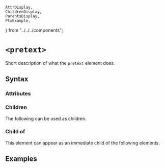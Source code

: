     AttrDisplay,
    ChildrenDisplay,
    ParentsDisplay,
    PtxExample,
} from "../../../components";

# `<pretext>`

Short description of what the `pretext` element does.

## Syntax

### Attributes

<AttrDisplay name="pretext" />

### Children

The following can be used as children.

<ChildrenDisplay name="pretext" />

### Child of

This element can appear as an immediate child of the following elements.

<ParentsDisplay name="pretext" />

## Examples

    